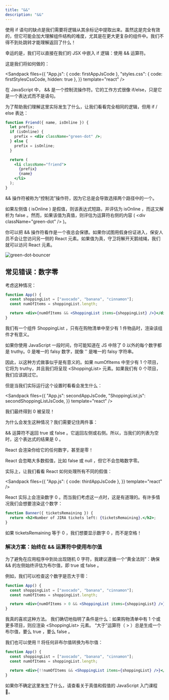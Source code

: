 ```yaml
---
title: "&&"
description: "&&"
---
```



使用 if 语句的缺点是我们需要将逻辑从其余标记中提取出来。虽然这是完全有效的，但它可能会加大理解组件结构的难度，尤其是在更大更复杂的组件中。我们不得不到处跳转才能理解返回了什么！

幸运的是，我们可以直接在我们的 JSX 中嵌入 if 逻辑：使用 && 运算符。

这是我们将如何做的：

<Sandpack
  files={{
    "App.js": { code: firstAppJsCode },
    "styles.css": { code: firstStylesCssCode, hidden: true },
  }}
  template="react"
/>

在 JavaScript 中， && 是一个控制流操作符。它的工作方式很像 if/else，只是它是一个表达式而不是语句。

为了帮助我们理解这里实际发生了什么，让我们看看完全相同的逻辑，但用 if / else 表达：

```jsx
function Friend({ name, isOnline }) {
  let prefix;
  if (isOnline) {
    prefix = <div className="green-dot" />;
  } else {
    prefix = isOnline;
  }

  return (
    <li className="friend">
      {prefix}
      {name}
    </li>
  );
}
```

&& 操作符被称为“控制流”操作符，因为它总是会导致选择两个路径中的一个。

如果左侧值 ( isOnline ) 是假值，则该表达式短路，并评估为 isOnline ，而这又解析为 false 。然而，如果该值为真值，则评估为运算符右侧的内容 ( \<div className="green-dot" /\> )。

你可以把 && 操作符看作是一个夜总会保镖。如果你试图用假身份证进入，保安人员不会让您访问另一侧的 React 元素。如果值为真，守卫将解开天鹅绒绳，我们就可以访问 React 元素。

![green-dot-bouncer](/react/green-dot-bouncer.png)

## 常见错误：数字零

考虑这种情况：

```jsx
function App() {
  const shoppingList = ["avocado", "banana", "cinnamon"];
  const numOfItems = shoppingList.length;

  return <div>{numOfItems && <ShoppingList items={shoppingList} />}</div>;
}
```

我们有一个组件 ShoppingList ，只有在购物清单中至少有 1 件物品时，渲染该组件才有意义。

如果你使用 JavaScript 一段时间，你可能知道在 JS 中除了 0 以外的每个数字都是 truthy。0 是唯一的 falsy 数字，就像 '' 是唯一的 falsy 字符串。

因此，以这种方式做事似乎是有意义的。如果 numOfItems 中至少有 1 个项目，它将为 truthy，并且我们将呈现 \<ShoppingList> 元素。如果我们有 0 个项目，我们应该跳过它。

但是当我们实际运行这个设置时看看会发生什么：

<Sandpack
  files={{
    "App.js": secondAppJsCode,
    "ShoppingList.js": secondShoppingListJsCode,
  }}
  template="react"
/>

我们最终得到 0 被呈现！

为什么会发生这种情况？我们需要记住两件事：

&& 运算符不返回 true 或 false 。它返回左侧或右侧。所以，当我们的列表为空时，这个表达式的结果是 0 。

React 会渲染你给它的任何数字，甚至是零！

React 会忽略大多数假值，比如 false 或 null ，但它不会忽略数字零。

实际上，让我们看看 React 如何处理所有不同的假值：

<Sandpack
  files={{
    "App.js": { code: thirdAppJsCode },
  }}
  template="react"
/>

React 实际上会渲染数字 0 。而当我们考虑这一点时，这是有道理的。有许多情况我们会想要渲染这个数字：

```jsx
function Banner({ ticketsRemaining }) {
  return <h2>Number of JIRA tickets left: {ticketsRemaining}.</h2>;
}
```

如果 ticketsRemaining 等于 0 ，我们想要显示数字 0 ，而不是空格！

### 解决方案：始终在 && 运算符中使用布尔值

为了避免在应用程序中到处出现随机 0 字符，我建议遵循一个“黄金法则”：确保 && 的左侧始终评估为布尔值，即 true 或 false 。

例如，我们可以检查这个数字是否大于零：

```jsx
function App() {
  const shoppingList = ["avocado", "banana", "cinnamon"];
  const numOfItems = shoppingList.length;

  return <div>{numOfItems > 0 && <ShoppingList items={shoppingList} />}</div>;
}
```

我真的喜欢这种方法。 我们确切地指明了条件是什么：如果购物清单中有 1 个或更多项目，则应渲染 \<ShoppingList\> 元素。 “大于”运算符（ > ）总是生成一个布尔值，要么 true ，要么 false 。

我们也可以使用 !! 将任何非布尔值转换为布尔值：

```jsx
function App() {
  const shoppingList = ["avocado", "banana", "cinnamon"];
  const numOfItems = shoppingList.length;

  return <div>{!!numOfItems && <ShoppingList items={shoppingList} />}</div>;
}
```

如果你不确定这里发生了什么，请查看关于真值和假值的 JavaScript 入门课程👀。
